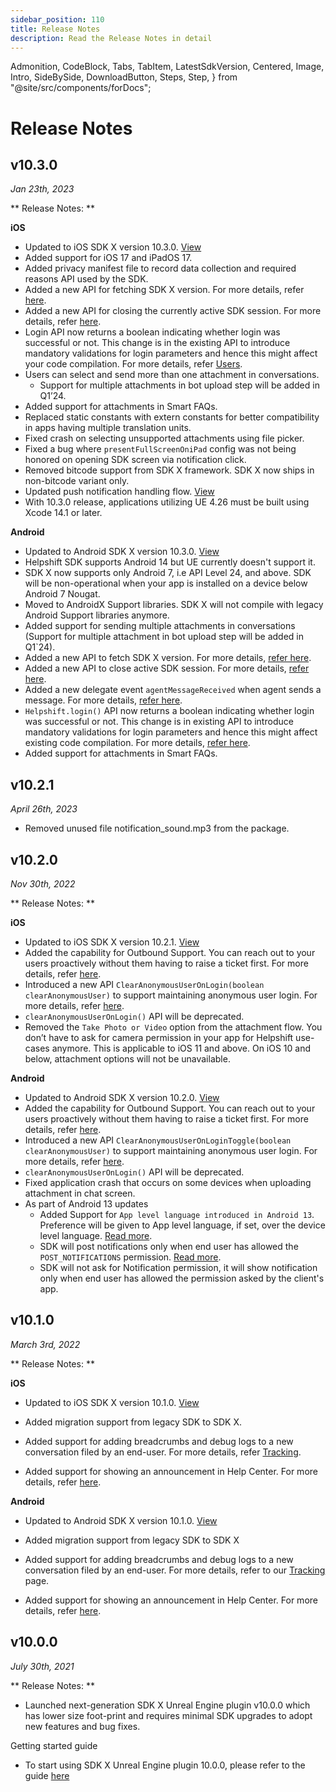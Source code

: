 ```yaml
---
sidebar_position: 110
title: Release Notes
description: Read the Release Notes in detail
---
```


  Admonition,
  CodeBlock,
  Tabs,
  TabItem,
  LatestSdkVersion,
  Centered,
  Image,
  Intro,
  SideBySide,
  DownloadButton,
  Steps,
  Step,
} from "@site/src/components/forDocs";

# Release Notes

<LatestSdkVersion>

## v10.3.0

_Jan 23th, 2023_

</LatestSdkVersion>

** Release Notes: **

**iOS**

- Updated to iOS SDK X version 10.3.0. [View](/sdkx_ios/release-notes#1030)
- Added support for iOS 17 and iPadOS 17.
- Added privacy manifest file to record data collection and required reasons API used by the SDK.
- Added a new API for fetching SDK X version. For more details, refer [here](/sdkx-unreal/support-tools/#get-sdk-version).
- Added a new API for closing the currently active SDK session. For more details, refer [here](/sdkx-unreal/support-tools/#close-session).
- Login API now returns a boolean indicating whether login was successful or not. This change is in the existing API to introduce mandatory validations for login parameters and hence this might affect your code compilation. For more details, refer [Users](/sdkx-unreal/users/#logging-in-users).
- Users can select and send more than one attachment in conversations.
  - Support for multiple attachments in bot upload step will be added in Q1’24.
- Added support for attachments in Smart FAQs.
- Replaced static constants with extern constants for better compatibility in apps having multiple translation units.
- Fixed crash on selecting unsupported attachments using file picker.
- Fixed a bug where `presentFullScreenOniPad` config was not being honored on opening SDK screen via notification click.
- Removed bitcode support from SDK X framework. SDK X now ships in non-bitcode variant only.
- Updated push notification handling flow. [View](/sdkx-unreal/notifications-ios/)
- With 10.3.0 release, applications utilizing UE 4.26 must be built using Xcode 14.1 or later.

**Android**

- Updated to Android SDK X version 10.3.0. [View](/sdkx_android/release-notes#1030)
- Helpshift SDK supports Android 14 but UE currently doesn't support it.
- SDK X now supports only Android 7, i.e API Level 24, and above. SDK will be non-operational when your app is installed on a device below Android 7 Nougat.
- Moved to AndroidX Support libraries. SDK X will not compile with legacy Android Support libraries anymore.
- Added support for sending multiple attachments in conversations (Support for multiple attachment in bot upload step will be added in Q1`24).
- Added a new API to fetch SDK X version. For more details, [refer here](/sdkx-unreal/support-tools#get-sdk-version).
- Added a new API to close active SDK session. For more details, [refer here](/sdkx-unreal/support-tools#close-session).
- Added a new delegate event `agentMessageReceived` when agent sends a message. For more details, [refer here](/sdkx-unreal/delegates#agent-message-received).
- `Helpshift.login()` API now returns a boolean indicating whether login was successful or not. This change is in existing API to introduce mandatory validations for login parameters and hence this might affect existing code compilation. For more details, [refer here](/sdkx-unreal/users#logging-in-users).
- Added support for attachments in Smart FAQs. 


## v10.2.1

_April 26th, 2023_

- Removed unused file notification_sound.mp3 from the package.

## v10.2.0

_Nov 30th, 2022_

** Release Notes: **

**iOS**

- Updated to iOS SDK X version 10.2.1. [View](/sdkx_ios/release-notes#1021)
- Added the capability for Outbound Support. You can reach out to your users proactively without them having to raise a ticket first. For more details, refer [here](/sdkx-unreal/outbound-support).
- Introduced a new API `ClearAnonymousUserOnLogin(boolean clearAnonymousUser)` to support maintaining anonymous user login. For more details, refer [here](/sdkx-unreal/users#anonymous-users).
- `clearAnonymousUserOnLogin()` API will be deprecated.
- Removed the `Take Photo or Video` option from the attachment flow. You don’t have to ask for camera permission in your app for Helpshift use-cases anymore. This is applicable to iOS 11 and above. On iOS 10 and below, attachment options will not be unavailable.

**Android**

- Updated to Android SDK X version 10.2.0. [View](/sdkx_android/release-notes#1020)
- Added the capability for Outbound Support. You can reach out to your users proactively without them having to raise a ticket first. For more details, refer [here](/sdkx-unreal/outbound-support).
- Introduced a new API `ClearAnonymousUserOnLoginToggle(boolean clearAnonymousUser)` to support maintaining anonymous user login. For more details, refer [here](/sdkx-unreal/users#anonymous-users).
- `clearAnonymousUserOnLogin()` API will be deprecated.
- Fixed application crash that occurs on some devices when uploading attachment in chat screen.
- As part of Android 13 updates
  - Added Support for `App level language introduced in Android 13`. Preference will be given to App level language, if set, over the device level language. [Read more](https://developer.android.com/guide/topics/resources/app-languages).
  - SDK will post notifications only when end user has allowed the `POST_NOTIFICATIONS` permission. [Read more](https://developer.android.com/develop/ui/views/notifications/notification-permission).
  - SDK will not ask for Notification permission, it will show notification only when end user has allowed the permission asked by the client's app.

## v10.1.0

_March 3rd, 2022_

** Release Notes: **

**iOS**

- Updated to iOS SDK X version 10.1.0. [View](/sdkx_ios/release-notes#1010)

- Added migration support from legacy SDK to SDK X.

- Added support for adding breadcrumbs and debug logs to a new conversation filed by an end-user. For more details, refer [Tracking](/sdkx-unreal/tracking/).

- Added support for showing an announcement in Help Center. For more details, refer [here](https://support.helpshift.com/hc/en/13-helpshift-technical-support/faq/643-help-center-procedures-prepare-an-announcement/).

**Android**

- Updated to Android SDK X version 10.1.0. [View](https://developers.helpshift.com/sdkx_android/release-notes/)

- Added migration support from legacy SDK to SDK X

- Added support for adding breadcrumbs and debug logs to a new conversation filed by an end-user. For more details, refer to our [Tracking](/sdkx-unreal/tracking/) page.

- Added support for showing an announcement in Help Center. For more details, refer [here](https://support.helpshift.com/hc/en/13-helpshift-technical-support/faq/643-help-center-procedures-prepare-an-announcement/).

## v10.0.0

_July 30th, 2021_

** Release Notes: **

- Launched next-generation SDK X Unreal Engine plugin v10.0.0 which has lower size foot-print and requires minimal SDK upgrades to adopt new features and bug fixes.

Getting started guide

- To start using SDK X Unreal Engine plugin 10.0.0, please refer to the guide [here](/sdkx-unreal/getting-started)
